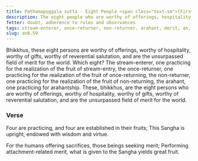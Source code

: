 ```yaml
---
title: Paṭhamapuggala sutta - Eight People <span class="text-sm">(First)</span>
description: The eight people who are worthy of offerings, hospitality, gifts, and reverential salutation, and are the unsurpassed field of merit for the world.
fetter: doubt, adherence to rules and observances
tags: stream-enterer, once-returner, non-returner, arahant, merit, an, an8
slug: an8.59
---
```


Bhikkhus, these eight persons are worthy of offerings, worthy of hospitality, worthy of gifts, worthy of reverential salutation, and are the unsurpassed field of merit for the world. Which eight? The stream-enterer, one practicing for the realization of the fruit of stream-entry, the once-returner, one practicing for the realization of the fruit of once-returning, the non-returner, one practicing for the realization of the fruit of non-returning, the arahant, one practicing for arahantship. These, bhikkhus, are the eight persons who are worthy of offerings, worthy of hospitality, worthy of gifts, worthy of reverential salutation, and are the unsurpassed field of merit for the world.

### Verse

Four are practicing,
and four are established in their fruits;
This Sangha is upright,
endowed with wisdom and virtue.

For the humans offering sacrifices,
those beings seeking merit;
Performing attachment-related merit,
what is given to the Sangha yields great fruit.